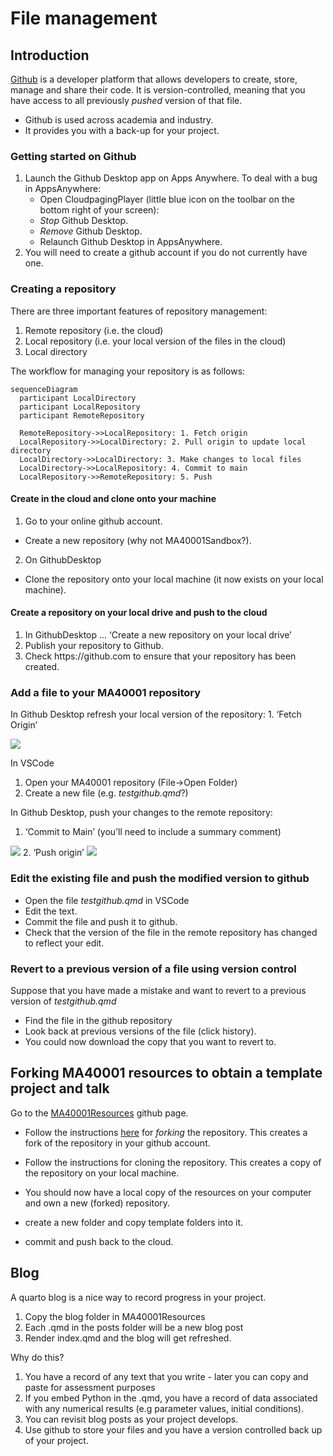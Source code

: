 # File management {#sec-github}

## Introduction

[Github](https://github.com) is a developer platform that allows developers to create, store, manage and share their code. It is version-controlled, meaning that you  have access to all previously *pushed* version of that file. 

* Github is used across academia and industry.
* It provides you with a back-up for your project.

### Getting started on Github   

1. Launch the Github Desktop app on Apps Anywhere.
To deal with a bug in AppsAnywhere: 
    * Open CloudpagingPlayer (little blue icon on the toolbar on the bottom right of your screen): 
    * *Stop* Github Desktop. 
    * *Remove* Github Desktop.
    * Relaunch Github Desktop in AppsAnywhere.

2. You will need to create a github account if you do not currently have one.

### Creating a repository

There are three important features of repository management:

1. Remote repository (i.e. the cloud)
2. Local repository (i.e. your local version of the files in the cloud)
3. Local directory

The workflow for managing your repository is as follows:
```mermaid

sequenceDiagram
  participant LocalDirectory
  participant LocalRepository
  participant RemoteRepository
  
  RemoteRepository->>LocalRepository: 1. Fetch origin
  LocalRepository->>LocalDirectory: 2. Pull origin to update local directory
  LocalDirectory->>LocalDirectory: 3. Make changes to local files
  LocalDirectory->>LocalRepository: 4. Commit to main
  LocalRepository->>RemoteRepository: 5. Push

  ```


#### Create in the cloud and clone onto your machine

1. Go to your online github account. 
  * Create a new repository (why not MA40001Sandbox?).
2. On GithubDesktop
  * Clone the repository onto your local machine (it now exists on your local machine).

#### Create a repository on your local drive and push to the cloud

1. In GithubDesktop ... 'Create a new repository on your local drive'
2. Publish your repository to Github.
3. Check https://github.com to ensure that your repository has been created.

### Add a file to your MA40001 repository

In Github  Desktop refresh your local version of the repository:
1. 'Fetch Origin' 

![](GithubDesktopFetch.png)

In VSCode

1. Open your MA40001 repository (File->Open Folder)
2. Create a new file (e.g.  *testgithub.qmd*?)

In Github Desktop, push your changes to the remote repository:

1.  'Commit to Main' (you'll need to include a summary comment)

![](GithubCommit.png)
2. 'Push origin'
![](GithubPush.png)


### Edit the existing file  and push the modified version to github

* Open the file *testgithub.qmd* in VSCode
* Edit the text.
* Commit the file and push it to github.
* Check that the version of the file in the remote repository has changed to reflect your edit.


### Revert to a previous version of a file using version control

Suppose that you have made a mistake and want to revert to a previous version of *testgithub.qmd* 

  - Find the file in the github repository
  - Look back at previous versions of the file (click history).
  - You could now download the copy that you want to revert to.

##  Forking MA40001 resources to obtain a template project and talk 


 Go to the [MA40001Resources](https://github.com/dundeemath/MA40001Resources) github page.

  * Follow the instructions [here](https://docs.github.com/en/pull-requests/collaborating-with-pull-requests/working-with-forks/fork-a-repo#cloning-your-forked-repository) for *forking*  the repository. This creates a fork of the repository in your github account.
  * Follow the instructions for cloning the repository. This  creates a copy of the repository on your local machine.

  * You should now have a local copy of the resources on your computer and own a new (forked) repository.
  * create a new folder and copy template folders into it.
  * commit and push back to the cloud.
  


::: {.callout-tip}
# Blog


A quarto blog is a nice way to record progress in your project.

1. Copy the blog folder in MA40001Resources
2. Each .qmd in the posts folder will be a new blog post
3. Render index.qmd and the blog will get refreshed.

Why do this?

1. You have a record of any text that you write - later you can copy and paste for assessment purposes 
2.  If you embed Python in the .qmd, you have a record of data  associated with any numerical results (e.g parameter values, initial conditions).
3. You can revisit blog posts as your project develops.
4. Use github to store your files and you have a version controlled back up of your project.


:::